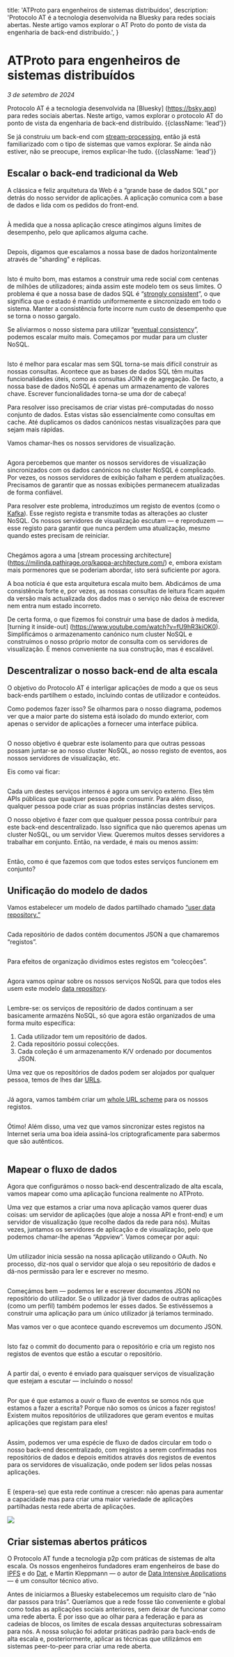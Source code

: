 
  title: 'ATProto para engenheiros de sistemas distribuídos',
  description:
    'Protocolo AT é a tecnologia desenvolvida na Bluesky para redes sociais abertas. Neste artigo vamos explorar o AT Proto do ponto de vista da engenharia de back-end distribuído.',
}

# ATProto para engenheiros de sistemas distribuídos

*3 de setembro de 2024*

Protocolo AT é a tecnologia desenvolvida na [Bluesky] (https://bsky.app) para redes sociais abertas. Neste artigo, vamos explorar o protocolo AT do ponto de vista da engenharia de back-end distribuído. {{className: 'lead'}}

Se já construiu um back-end com [stream-processing](https://milinda.pathirage.org/kappa-architecture.com/), então já está familiarizado com o tipo de sistemas que vamos explorar. Se ainda não estiver, não se preocupe, iremos explicar-lhe tudo. {{className: 'lead'}}

## Escalar o back-end tradicional da Web

A clássica e feliz arquitetura da Web é a “grande base de dados SQL” por detrás do nosso servidor de aplicações. A aplicação comunica com a base de dados e lida com os pedidos do front-end.

<Container>
  <Image src={image1} alt="" className="w-full dark:invert max-w-md mx-auto" />
</Container>

À medida que a nossa aplicação cresce atingimos alguns limites de desempenho, pelo que aplicamos alguma cache.

<Container>
  <Image src={image2} alt="" className="w-full dark:invert max-w-2xl mx-auto" />
</Container>

Depois, digamos que escalamos a nossa base de dados horizontalmente através de "sharding" e réplicas.

<Container>
  <Image src={image3} alt="" className="w-full dark:invert max-w-xl mx-auto" />
</Container>

Isto é muito bom, mas estamos a construir uma rede social com centenas de milhões de utilizadores; ainda assim este modelo tem os seus limites. O problema é que a nossa base de dados SQL é “[strongly consistent](https://en.wikipedia.org/wiki/Strong_consistency)”, o que significa que o estado é mantido uniformemente e sincronizado em todo o sistema. Manter a consistência forte incorre num custo de desempenho que se torna o nosso gargalo. 

Se aliviarmos o nosso sistema para utilizar “[eventual consistency](https://en.wikipedia.org/wiki/Eventual_consistency)”, podemos escalar muito mais. Começamos por mudar para um cluster NoSQL.

<Container>
  <Image src={image4} alt="" className="w-full dark:invert max-w-lg mx-auto" />
</Container>

Isto é melhor para escalar mas sem SQL torna-se mais difícil construir as nossas consultas. Acontece que as bases de dados SQL têm muitas funcionalidades úteis, como as consultas JOIN e de agregação. De facto, a nossa base de dados NoSQL é apenas um armazenamento de valores chave. Escrever funcionalidades torna-se uma dor de cabeça!

Para resolver isso precisamos de criar vistas pré-computadas do nosso conjunto de dados. Estas vistas são essencialmente como consultas em cache. Até duplicamos os dados canónicos nestas visualizações para que sejam mais rápidas.

Vamos chamar-lhes os nossos servidores de visualização.

<Container>
  <Image src={image5} alt="" className="w-full dark:invert" />
</Container>

Agora percebemos que manter os nossos servidores de visualização sincronizados com os dados canónicos no cluster NoSQL é complicado. Por vezes, os nossos servidores de exibição falham e perdem atualizações. Precisamos de garantir que as nossas exibições permanecem atualizadas de forma confiável.

Para resolver este problema, introduzimos um registo de eventos (como o [Kafka](https://kafka.apache.org/)). Esse registo regista e transmite todas as alterações ao cluster NoSQL. Os nossos servidores de visualização escutam &mdash; e reproduzem &mdash; esse registo para garantir que nunca perdem uma atualização, mesmo quando estes precisam de reiniciar.

<Container>
  <Image src={image6} alt="" className="w-full dark:invert" />
</Container>

Chegámos agora a uma [stream processing architecture] (https://milinda.pathirage.org/kappa-architecture.com/) e, embora existam mais pormenores que se poderiam abordar, isto será suficiente por agora.

A boa notícia é que esta arquitetura escala muito bem. Abdicámos de uma consistência forte e, por vezes, as nossas consultas de leitura ficam aquém da versão mais actualizada dos dados mas o serviço não deixa de escrever nem entra num estado incorreto.

De certa forma, o que fizemos foi construir uma base de dados à medida, [turning it inside-out] (https://www.youtube.com/watch?v=fU9hR3kiOK0). Simplificámos o armazenamento canónico num cluster NoSQL e construímos o nosso próprio motor de consulta com os servidores de visualização. É menos conveniente na sua construção, mas é escalável.

## Descentralizar o nosso back-end de alta escala

O objetivo do Protocolo AT é interligar aplicações de modo a que os seus back-ends partilhem o estado, incluindo contas de utilizador e conteúdos.

Como podemos fazer isso? Se olharmos para o nosso diagrama, podemos ver que a maior parte do sistema está isolado do mundo exterior, com apenas o servidor de aplicações a fornecer uma interface pública.

<Container>
  <Image src={image7} alt="" className="w-full dark:invert" />
</Container>

O nosso objetivo é quebrar este isolamento para que outras pessoas possam juntar-se ao nosso cluster NoSQL, ao nosso registo de eventos, aos nossos servidores de visualização, etc.

Eis como vai ficar:

<Container>
  <Image src={image8} alt="" className="w-full dark:invert" />
</Container>

Cada um destes serviços internos é agora um serviço externo. Eles têm APIs públicas que qualquer pessoa pode consumir. Para além disso, qualquer pessoa pode criar as suas próprias instâncias destes serviços.

O nosso objetivo é fazer com que qualquer pessoa possa contribuir para este back-end descentralizado. Isso significa que não queremos apenas um cluster NoSQL, ou um servidor View. Queremos muitos desses servidores a trabalhar em conjunto. Então, na verdade, é mais ou menos assim:

<Container>
  <Image src={image9} alt="" className="w-full dark:invert" />
</Container>

Então, como é que fazemos com que todos estes serviços funcionem em conjunto?

## Unificação do modelo de dados

Vamos estabelecer um modelo de dados partilhado chamado [“user data repository.”](/guias/data-repos)

<Container>
  <Image src={image10} alt="" className="w-full dark:invert max-w-72 mx-auto" />
</Container>

Cada repositório de dados contém documentos JSON a que chamaremos “registos”.

<Container>
  <Image src={image11} alt="" className="w-full dark:invert max-w-lg mx-auto" />
</Container>

Para efeitos de organização dividimos estes registos em “colecções”.

<Container>
  <Image src={image12} alt="" className="w-full dark:invert max-w-lg mx-auto" />
</Container>

Agora vamos opinar sobre os nossos serviços NoSQL para que todos eles usem este modelo [data repository](/guias/data-repos).

<Container>
  <Image src={image13} alt="" className="w-full dark:invert" />
</Container>

Lembre-se: os serviços de repositório de dados continuam a ser basicamente armazéns NoSQL, só que agora estão organizados de uma forma muito específica:

1. Cada utilizador tem um repositório de dados.
2. Cada repositório possui colecções.
3. Cada coleção é um armazenamento K/V ordenado por documentos JSON.

Uma vez que os repositórios de dados podem ser alojados por qualquer pessoa, temos de lhes dar [URLs](/specs/at-uri-scheme).

<Container>
  <Image src={image14} alt="" className="w-full dark:invert max-w-72 mx-auto" />
</Container>

Já agora, vamos também criar um [whole URL scheme](/specs/at-uri-scheme) para os nossos registos.

<Container>
  <Image src={image15} alt="" className="w-full dark:invert max-w-lg mx-auto" />
</Container>

Ótimo! Além disso, uma vez que vamos sincronizar estes registos na Internet seria uma boa ideia assiná-los criptograficamente para sabermos que são autênticos.

<Container>
  <Image src={image16} alt="" className="w-full dark:invert max-w-lg mx-auto" />
</Container>

## Mapear o fluxo de dados

Agora que configurámos o nosso back-end descentralizado de alta escala, vamos mapear como uma aplicação funciona realmente no ATProto.

Uma vez que estamos a criar uma nova aplicação vamos querer duas coisas: um servidor de aplicações (que aloje a nossa API e front-end) e um servidor de visualização (que recolhe dados da rede para nós). Muitas vezes, juntamos os servidores de aplicação e de visualização, pelo que podemos chamar-lhe apenas “Appview”. Vamos começar por aqui:

<Container>
  <Image src={image17} alt="" className="w-full dark:invert max-w-md mx-auto" />
</Container>

Um utilizador inicia sessão na nossa aplicação utilizando o OAuth. No processo, diz-nos qual o servidor que aloja o seu repositório de dados e dá-nos permissão para ler e escrever no mesmo.

<Container>
  <Image src={image18} alt="" className="w-full dark:invert max-w-md mx-auto" />
</Container>

Começámos bem &mdash; podemos ler e escrever documentos JSON no repositório do utilizador. Se o utilizador já tiver dados de outras aplicações (como um perfil) também podemos ler esses dados. Se estivéssemos a construir uma aplicação para um único utilizador já teríamos terminado.

Mas vamos ver o que acontece quando escrevemos um documento JSON.

<Container>
  <Image src={image19} alt="" className="w-full dark:invert max-w-xl mx-auto" />
</Container>

Isto faz o commit do documento para o repositório e cria um registo nos registos de eventos que estão a escutar o repositório.

<Container>
  <Image src={image20} alt="" className="w-full dark:invert" />
</Container>

A partir daí, o evento é enviado para quaisquer serviços de visualização que estejam a escutar &mdash; incluindo o nosso!

<Container>
  <Image src={image21} alt="" className="w-full dark:invert" />
</Container>

Por que é que estamos a ouvir o fluxo de eventos se somos nós que estamos a fazer a escrita? Porque não somos os únicos a fazer registos! Existem muitos repositórios de utilizadores que geram eventos e muitas aplicações que registam para eles!

<Container>
  <Image src={image22} alt="" className="w-full dark:invert max-w-lg mx-auto" />
</Container>

Assim, podemos ver uma espécie de fluxo de dados circular em todo o nosso back-end descentralizado, com registos a serem confirmadas nos repositórios de dados e depois emitidos através dos registos de eventos para os servidores de visualização, onde podem ser lidos pelas nossas aplicações.

<Container>
  <Image src={image23} alt="" className="w-full dark:invert" />
</Container>

E (espera-se) que esta rede continue a crescer: não apenas para aumentar a capacidade mas para criar uma maior variedade de aplicações partilhadas nesta rede aberta de aplicações.

<Container>
  <Image src={image24} className="w-full dark:invert max-w-2xl" />
</Container>

## Criar sistemas abertos práticos

O Protocolo AT funde a tecnologia p2p com práticas de sistemas de alta escala. Os nossos engenheiros fundadores eram engenheiros de base do [IPFS](https://en.wikipedia.org/wiki/InterPlanetary_File_System) e do [Dat](https://en.wikipedia.org/wiki/Dat_(software)), e Martin Kleppmann &mdash; o autor de [Data Intensive Applications](https://www.oreilly.com/library/view/designing-data-intensive-applications/9781491903063/) &mdash; é um consultor técnico ativo.

Antes de iniciarmos a Bluesky estabelecemos um requisito claro de “não dar passos para trás”. Queríamos que a rede fosse tão conveniente e global como todas as aplicações sociais anteriores, sem deixar de funcionar como uma rede aberta. É por isso que ao olhar para a federação e para as cadeias de blocos, os limites de escala dessas arquitecturas sobressaíram para nós. A nossa solução foi adotar práticas padrão para back-ends de alta escala e, posteriormente, aplicar as técnicas que utilizámos em sistemas peer-to-peer para criar uma rede aberta.

<FooterCTA href="/" title="Está pronto para saber mais?" description="Especificações, guias e SDKs podem ser encontrados aqui." />